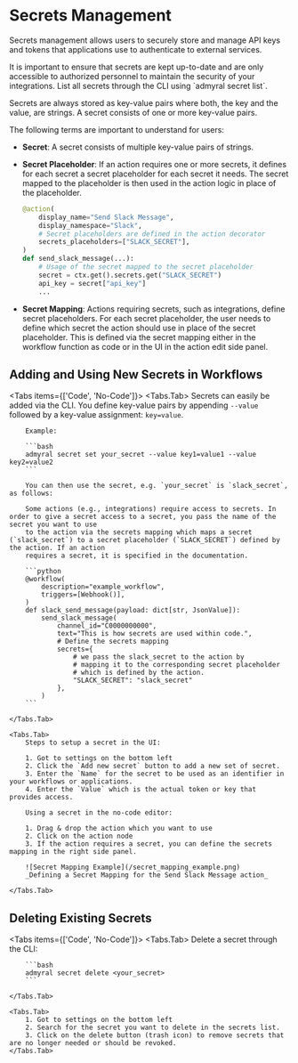 
# Secrets Management

Secrets management allows users to securely store and manage API keys and tokens that applications use to authenticate to external services.

<Callout type="info">
	It is important to ensure that secrets are kept up-to-date and are only
	accessible to authorized personnel to maintain the security of your
	integrations.
</Callout>

<Callout type="info">
	List all secrets through the CLI using `admyral secret list`.
</Callout>

Secrets are always stored as key-value pairs where both, the key and the value, are strings. A secret consists of one or more key-value pairs.

The following terms are important to understand for users:

-   **Secret**: A secret consists of multiple key-value pairs of strings.

-   **Secret Placeholder**: If an action requires one or more secrets, it defines for each secret a secret placeholder for each secret it needs.
    The secret mapped to the placeholder is then used in the action logic in place of the placeholder.

    ```python
    @action(
    	display_name="Send Slack Message",
    	display_namespace="Slack",
    	# Secret placeholders are defined in the action decorator
    	secrets_placeholders=["SLACK_SECRET"],
    )
    def send_slack_message(...):
    	# Usage of the secret mapped to the secret placeholder
    	secret = ctx.get().secrets.get("SLACK_SECRET")
    	api_key = secret["api_key"]
    	...
    ```

-   **Secret Mapping**: Actions requiring secrets, such as integrations, define secret placeholders. For each secret placeholder, the user needs to
    define which secret the action should use in place of the secret placeholder. This is defined via the secret mapping either in the workflow function
    as code or in the UI in the action edit side panel.

## Adding and Using New Secrets in Workflows

<Tabs items={['Code', 'No-Code']}>
    <Tabs.Tab>
		Secrets can easily be added via the CLI. You define key-value pairs by appending `--value` followed by a key-value assignment: `key=value`.

    	Example:

    	```bash
    	admyral secret set your_secret --value key1=value1 --value key2=value2
    	```

    	You can then use the secret, e.g. `your_secret` is `slack_secret`, as follows:

    	Some actions (e.g., integrations) require access to secrets. In order to give a secret access to a secret, you pass the name of the secret you want to use
    	to the action via the secrets mapping which maps a secret (`slack_secret`) to a secret placeholder (`SLACK_SECRET`) defined by the action. If an action
    	requires a secret, it is specified in the documentation.

    	```python
    	@workflow(
    		description="example_workflow",
    		triggers=[Webhook()],
    	)
    	def slack_send_message(payload: dict[str, JsonValue]):
    		send_slack_message(
    			channel_id="C0000000000",
    			text="This is how secrets are used within code.",
    			# Define the secrets mapping
    			secrets={
    				# we pass the slack_secret to the action by
    				# mapping it to the corresponding secret placeholder
    				# which is defined by the action.
    				"SLACK_SECRET": "slack_secret"
    			},
    		)
    	```

  	</Tabs.Tab>

  	<Tabs.Tab>
		Steps to setup a secret in the UI:
		
		1. Got to settings on the bottom left
		2. Click the `Add new secret` button to add a new set of secret.
		3. Enter the `Name` for the secret to be used as an identifier in your workflows or applications.
		4. Enter the `Value` which is the actual token or key that provides access.

    	Using a secret in the no-code editor:

    	1. Drag & drop the action which you want to use
    	2. Click on the action node
    	3. If the action requires a secret, you can define the secrets mapping in the right side panel.

    	![Secret Mapping Example](/secret_mapping_example.png)
    	_Defining a Secret Mapping for the Send Slack Message action_

  	</Tabs.Tab>
</Tabs>

## Deleting Existing Secrets

<Tabs items={['Code', 'No-Code']}>
    <Tabs.Tab>
        Delete a secret through the CLI:

    	```bash
    	admyral secret delete <your_secret>
    	```

  	</Tabs.Tab>

  	<Tabs.Tab>
		1. Got to settings on the bottom left
		2. Search for the secret you want to delete in the secrets list.
		3. Click on the delete button (trash icon) to remove secrets that are no longer needed or should be revoked.
  	</Tabs.Tab>
</Tabs>
